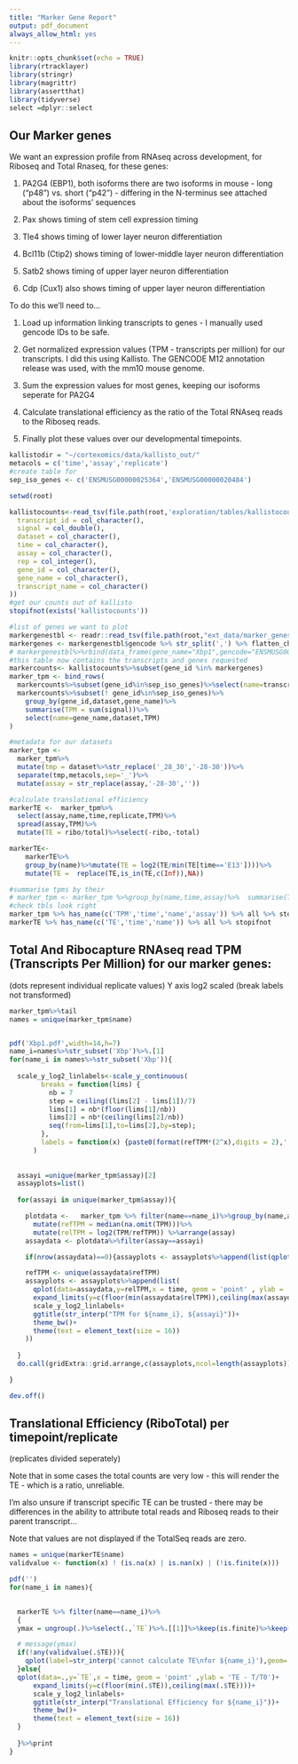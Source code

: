 ```yaml
---
title: "Marker Gene Report"
output: pdf_document
always_allow_html: yes
---
```


```r
knitr::opts_chunk$set(echo = TRUE)
library(rtracklayer)
library(stringr)
library(magrittr)
library(assertthat)
library(tidyverse)
select =dplyr::select

```


## Our Marker genes
We want an expression profile from RNAseq across development, for Riboseq and Total Rnaseq, for these genes:

1. PA2G4 (EBP1), both isoforms there are two isoforms in mouse - long ("p48") vs. short ("p42") - differing in the N-terminus
see attached about the isoforms' sequences

2. Pax  shows timing of stem cell expression timing

3. Tle4 shows timing of lower layer neuron differentiation

4. Bcl11b (Ctip2) shows timing of lower-middle layer neuron differentiation

5. Satb2 shows timing of upper layer neuron differentiation 

6. Cdp (Cux1) also shows timing of upper layer neuron differentiation

To do this we'll need to...

1. Load up information linking transcripts to genes - I manually used gencode IDs to be safe.

2. Get normalized expression values (TPM - transcripts per million) for our transcripts. I did this using Kallisto. The GENCODE M12 annotation release was used, with the mm10 mouse genome.

3. Sum the expression values for most genes, keeping our isoforms seperate for PA2G4

4. Calculate translational efficiency as the ratio of the Total RNAseq reads to the Riboseq reads.

5. Finally plot these values over our developmental timepoints.



```r

kallistodir = "~/cortexomics/data/kallisto_out/"
metacols = c('time','assay','replicate')
#create table for 
sep_iso_genes <- c('ENSMUSG00000025364','ENSMUSG00000020484')

setwd(root)

kallistocounts<-read_tsv(file.path(root,'exploration/tables/kallistocounts.tsv'),col_types=cols(
  transcript_id = col_character(),
  signal = col_double(),
  dataset = col_character(),
  time = col_character(),
  assay = col_character(),
  rep = col_integer(),
  gene_id = col_character(),
  gene_name = col_character(),
  transcript_name = col_character()
))
#get our counts out of kallisto
stopifnot(exists('kallistocounts'))

#list of genes we want to plot
markergenestbl <- readr::read_tsv(file.path(root,"ext_data/marker_genes.tsv"),col_names = TRUE)
markergenes <- markergenestbl$gencode %>% str_split(',') %>% flatten_chr%>%str_replace('\\.\\d+','')
# markergenestbl%>%rbind(data_frame(gene_name="Xbp1",gencode="ENSMUSG00000020484",notes=NA))%>%write_tsv(file.path(root,"ext_data/marker_genes.tsv"),col_names = TRUE)
#this table now contains the transcripts and genes requested
markercounts<- kallistocounts%>%subset(gene_id %in% markergenes)
marker_tpm <- bind_rows(
  markercounts%>%subset(gene_id%in%sep_iso_genes)%>%select(name=transcript_name,dataset,TPM=signal),
  markercounts%>%subset(! gene_id%in%sep_iso_genes)%>%
    group_by(gene_id,dataset,gene_name)%>%
    summarise(TPM = sum(signal))%>%
    select(name=gene_name,dataset,TPM)
)

#metadata for our datasets
marker_tpm <- 
  marker_tpm%>%
  mutate(tmp = dataset%>%str_replace('_28_30','-28-30'))%>%
  separate(tmp,metacols,sep='_')%>%
  mutate(assay = str_replace(assay,'-28-30',''))

#calculate translational efficiency
markerTE <-  marker_tpm%>%
  select(assay,name,time,replicate,TPM)%>%
  spread(assay,TPM)%>%
  mutate(TE = ribo/total)%>%select(-ribo,-total)

markerTE<-
    markerTE%>%
    group_by(name)%>%mutate(TE = log2(TE/min(TE[time=='E13'])))%>%
    mutate(TE =  replace(TE,is_in(TE,c(Inf)),NA))

#summarise tpms by their 
# marker_tpm <- marker_tpm %>%group_by(name,time,assay)%>%  summarise(TPM = sum(TPM))
#check tbls look right
marker_tpm %>% has_name(c('TPM','time','name','assay')) %>% all %>% stopifnot
markerTE %>% has_name(c('TE','time','name')) %>% all %>% stopifnot


```
## Total And Ribocapture RNAseq read TPM (Transcripts Per Million) for our marker genes:
(dots represent individual replicate values)
Y axis log2 scaled (break labels not transformed)


```r
marker_tpm%>%tail
names = unique(marker_tpm$name)


pdf('Xbp1.pdf',width=14,h=7)
name_i=names%>%str_subset('Xbp')%>%.[1]
for(name_i in names%>%str_subset('Xbp')){
  
  scale_y_log2_linlabels<-scale_y_continuous(
        breaks = function(lims) {
          nb = 7
          step = ceiling((lims[2] - lims[1])/7)
          lims[1] = nb*(floor(lims[1]/nb))
          lims[2] = nb*(ceiling(lims[2]/nb))
          seq(from=lims[1],to=lims[2],by=step);
        },
        labels = function(x) {paste0(format(refTPM*(2^x),digits = 2),' (',format(100*(2^x),digits=2),' %) ')}
      )
  
 
  assayi =unique(marker_tpm$assay)[2]
  assayplots=list()
    
  for(assayi in unique(marker_tpm$assay)){

    plotdata <-   marker_tpm %>% filter(name==name_i)%>%group_by(name,assay)%>%
      mutate(refTPM = median(na.omit(TPM)))%>%
      mutate(relTPM = log2(TPM/refTPM)) %>%arrange(assay)
    assaydata <- plotdata%>%filter(assay==assayi)

    if(nrow(assaydata)==0){assayplots <- assayplots%>%append(list(qplot(geom='blank'))); next}

    refTPM <- unique(assaydata$refTPM)
    assayplots <- assayplots%>%append(list(
      qplot(data=assaydata,y=relTPM,x = time, geom = 'point' , ylab =  'Relative TPM')+
      expand_limits(y=c(floor(min(assaydata$relTPM)),ceiling(max(assaydata$relTPM))))+
      scale_y_log2_linlabels+
      ggtitle(str_interp("TPM for ${name_i}, ${assayi}"))+
      theme_bw()+
      theme(text = element_text(size = 16))
    ))
    
  }
  do.call(gridExtra::grid.arrange,c(assayplots,ncol=length(assayplots)))

}

dev.off()

```

## Translational Efficiency (RiboTotal) per timepoint/replicate
(replicates divided seperately)

Note that in some cases the total counts are very low - this will render the TE - which is a ratio, unreliable.

I'm also unsure if transcript specific TE can be trusted - there may be differences in the ability to attribute total reads and Riboseq reads to their parent transcript...

Note that values are not displayed if the TotalSeq reads are zero.

```r
names = unique(markerTE$name)
validvalue <- function(x) ! (is.na(x) | is.nan(x) | (!is.finite(x)))

pdf('')
for(name_i in names){
                  

  markerTE %>% filter(name==name_i)%>%
  { 
  ymax = ungroup(.)%>%select(.,`TE`)%>%.[[1]]%>%keep(is.finite)%>%keep(Negate(is.na))%>%keep(Negate(is.nan))%>%max%>%multiply_by(1.2)

  # message(ymax)
  if(!any(validvalue(.$TE))){ 
    qplot(label=str_interp('cannot calculate TE\nfor ${name_i}'),geom='text',x=1,y=1,size=I(15))+theme_bw()
  }else{
  qplot(data=.,y=`TE`,x = time, geom = 'point' ,ylab = 'TE - T/T0')+
      expand_limits(y=c(floor(min(.$TE)),ceiling(max(.$TE))))+
      scale_y_log2_linlabels+    
      ggtitle(str_interp("Translational Efficiency for ${name_i}"))+
      theme_bw()+
      theme(text = element_text(size = 16))
  }
    
  }%>%print
}

```


